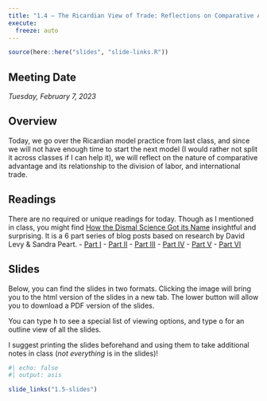 ```yaml
---
title: "1.4 — The Ricardian View of Trade: Reflections on Comparative Advantage — Class Content"
execute:
  freeze: auto
---
```


```r
source(here::here("slides", "slide-links.R"))
```

::: {.callout-note appearance="minimal"}
# Meeting Date

*Tuesday, February 7, 2023*
:::

## <i class="fas fa-info-circle fa-lg"></i> Overview

Today, we go over the Ricardian model practice from last class, and since we will not have enough time to start the next model (I would rather not split it across classes if I can help it), we will reflect on the nature of comparative advantage and its relationship to the division of labor, and international trade.

## <i class="fas fa-book-reader fa-lg"></i> Readings

There are no required or unique readings for today. Though as I mentioned in class, you might find [How the Dismal Science Got its Name](https://www.econlib.org/library/Columns/LevyPeartdismal.html) insightful and surprising. It is a 6 part series of blog posts based on research by David Levy & Sandra Peart.
- [Part I](https://www.econlib.org/library/Columns/LevyPeartdismal.html)
- [Part II](https://www.econlib.org/library/Columns/LevyPeartdismal2.html)
- [Part III](https://www.econlib.org/library/Columns/LevyPeartdismal3.html)
- [Part IV](https://www.econlib.org/library/Columns/LevyPeartdismal4.html)
- [Part V](https://www.econlib.org/library/Columns/LevyPeartdismal5.html)
- [Part VI](https://www.econlib.org/library/Columns/LevyPeartdismal6.html)

## <i class="fas fa-chalkboard-teacher"></i> Slides

Below, you can find the slides in two formats. Clicking the image will bring you to the html version of the slides in a new tab. The lower button will allow you to download a PDF version of the slides.

::: callout-tip
You can type <kbd>h</kbd> to see a special list of viewing options, and type <kbd>o</kbd> for an outline view of all the slides.
:::

I suggest printing the slides beforehand and using them to take additional notes in class (*not everything* is in the slides)!

```r
#| echo: false
#| output: asis

slide_links("1.5-slides")
```

```{=html}
<!--## <i class="fas fa-laptop-code"></i> Assignments

### Preliminary Math Survey Due Next Class

Please take the [preliminary survey](/assignment/00-preliminary-survey) on your math background by next class. This will help us all have a productive semester together.-->
```
